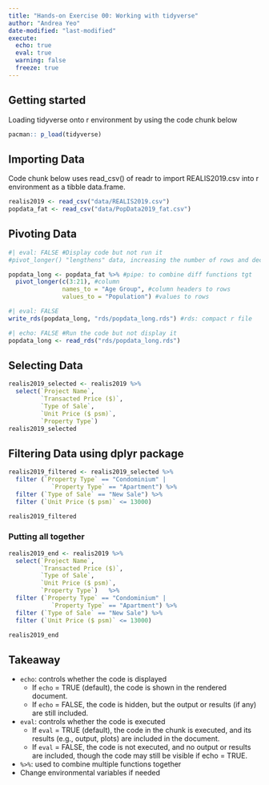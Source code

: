 ```yaml
---
title: "Hands-on Exercise 00: Working with tidyverse"
author: "Andrea Yeo"
date-modified: "last-modified"
execute:
  echo: true
  eval: true
  warning: false
  freeze: true
---
```


## Getting started

Loading tidyverse onto r environment by using the code chunk below

```r
pacman:: p_load(tidyverse)
```

## Importing Data

Code chunk below uses read_csv() of readr to import REALIS2019.csv into r environment as a tibble data.frame.

```r
realis2019 <- read_csv("data/REALIS2019.csv")
popdata_fat <- read_csv("data/PopData2019_fat.csv")
```

## Pivoting Data

```r
#| eval: FALSE #Display code but not run it
#pivot_longer() "lengthens" data, increasing the number of rows and decreasing the number of columns

popdata_long <- popdata_fat %>% #pipe: to combine diff functions tgt
  pivot_longer(c(3:21), #column
               names_to = "Age Group", #column headers to rows
               values_to = "Population") #values to rows

```

```r
#| eval: FALSE
write_rds(popdata_long, "rds/popdata_long.rds") #rds: compact r file
```

```r
#| echo: FALSE #Run the code but not display it
popdata_long <- read_rds("rds/popdata_long.rds")
```

## Selecting Data

```r
realis2019_selected <- realis2019 %>%
  select(`Project Name`,
         `Transacted Price ($)`,
         `Type of Sale`,
         `Unit Price ($ psm)`,
         `Property Type`)
realis2019_selected
```

## Filtering Data using dplyr package

```r
realis2019_filtered <- realis2019_selected %>%
  filter (`Property Type` == "Condominium" |
            `Property Type` == "Apartment") %>%
  filter (`Type of Sale` == "New Sale") %>%
  filter (`Unit Price ($ psm)` <= 13000)

realis2019_filtered
```

### Putting all together

```r
realis2019_end <- realis2019 %>%
  select(`Project Name`,
         `Transacted Price ($)`,
         `Type of Sale`,
         `Unit Price ($ psm)`,
         `Property Type`)   %>%
  filter (`Property Type` == "Condominium" |
            `Property Type` == "Apartment") %>%
  filter (`Type of Sale` == "New Sale") %>%
  filter (`Unit Price ($ psm)` <= 13000)

realis2019_end
```

::: {.callout-tip}
## Takeaway
- `echo`: controls whether the code is displayed
  - If `echo` = TRUE (default), the code is shown in the rendered document.
  - If `echo` = FALSE, the code is hidden, but the output or results (if any) are still included.
- `eval`: controls whether the code is executed
  - If `eval` = TRUE (default), the code in the chunk is executed, and its results (e.g., output, plots) are included in the document.
  - If `eval` = FALSE, the code is not executed, and no output or results are included, though the code may still be visible if echo = TRUE.
- `%>%`: used to combine multiple functions together
- Change environmental variables if needed
:::

